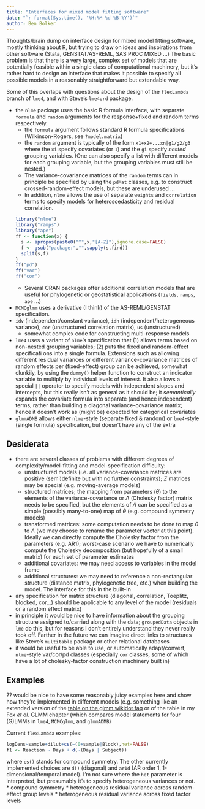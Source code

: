 ```yaml
---
title: "Interfaces for mixed model fitting software"
date: "`r format(Sys.time(), '%H:%M %d %B %Y')`"
author: Ben Bolker
---
```


Thoughts/brain dump on interface design for mixed model fitting
software, mostly thinking about R, but trying to draw on ideas
and inspirations from other software (Stata, GENSTAT/AS-REML,
SAS PROC MIXED ...)  The basic problem is that there is a very
large, complex set of models that are potentially feasible within
a single class of computational machinery, but it's rather hard
to design an interface that makes it possible to specify all
possible models in a reasonably straightforward but extendable way.

Some of this overlaps with questions about the design of the `flexLambda` branch of `lme4`, and with Steve's `lme4ord` package.

* the `nlme` package uses the basic R formula interface, with separate
`formula` and `random` arguments for the response+fixed and
random terms respectively. 
   * the `formula` argument follows standard R formula specifications (Wilkinson-Rogers, see `?model.matrix`)
    * the `random` argument is typically of the form `x1+x2+...xn|g1/g2/g3` where the `xi` specify covariates (or `1`) and the `gi` specify *nested* grouping variables.  (One can also specify a list with different models for each grouping variable, but the grouping variables must still be nested.)
	* The variance-covariance matrices of the `random`  terms can in principle be specified by using the `pdMat` classes, e.g. to construct crossed-random-effect models, but these are underused ...
   * In addition, `nlme` allows the use of 
separate `weights` and `correlation` terms to specify models
for heteroscedasticity and residual correlation. 
```r
library("nlme")
library("ramps")
library("ape")
ff <- function(x) {
    s <- apropos(paste0("^",x,"[A-Z]"),ignore.case=FALSE)
    f <- gsub("package:","",sapply(s,find))
    split(s,f)
}
ff("pd")
ff("var")
ff("cor")
```

    * Several CRAN packages offer additional correlation models that are useful for phylogenetic or geostatistical applications (`fields`, `ramps`, `ape` ...)
* `MCMCglmm` uses a derivative (I think) of the AS-REML/GENSTAT specification.
* `idv` (independent/constant variance), `idh` (independent/heterogeneous variance),  `cor` (unstructured correlation matrix), `us` (unstructured)
	* somewhat complex code for constructing multi-response models
* `lme4` uses a variant of `nlme`'s specification that (1) allows terms based on non-nested grouping variables; (2) puts the fixed and random-effect specificati  ons into a single formula.  Extensions such as allowing different residual variances or different variance-covariance matrices of random effects per (fixed-effect) group can be achieved, somewhat clunkily, by using the `dummy()` helper function to construct an indicator variable to multiply by individual levels of interest.  It also allows a special `||` operator to specify models with independent slopes and intercepts, but this really isn't as general as it should be; it *semantically* expands the covariate formula into separate (and hence independent) terms, rather than building a diagonal variance-covariance matrix; hence it doesn't work as (might be) expected for categorical covariates
* `glmmADMB` allows either `nlme`-style (separate fixed & random) or `lme4`-style (single formula) specification, but doesn't have any of the extra 

## Desiderata

* there are several classes of problems with different degrees of complexity/model-fitting and model-specification difficulty:
    * unstructured models (i.e. all variance-covariance matrices are positive (semi)definite but with no further constraints); $Z$ matrices may be special (e.g. moving-average models)
	* structured matrices; the mapping from parameters ($\theta$) to the elements of the variance-covariance or $\Lambda$ (Cholesky factor) matrix needs to be specified, but the elements of $\Lambda$ can be specified as a simple (possibly many-to-one) map of $\theta$ (e.g. compound symmetry models)
	* transformed matrices: some computation needs to be done to map $\theta$ to $\Lambda$ (we may choose to rename the parameter vector at this point).  Ideally we can directly compute the Cholesky factor from the parameters (e.g. AR1); worst-case scenario we have to numerically compute the Cholesky decomposition (but hopefully of a small matrix) for each set of parameter estimates
	* additional covariates: we may need access to variables in the model frame
	* additional structures: we may need to reference a non-rectangular structure (distance matrix, phylogenetic tree, etc.) when building the model.  The interface for this in the built-in 
* any specification for matrix structure (diagonal, correlation, Toeplitz,
blocked, cor...) should be applicable to any level of the model (residuals or a random effect matrix)
* in principle it would be nice to have information about the grouping structure assigned to/carried along with the data; `groupedData` objects in `lme` do this, but for reasons I don't entirely understand they never really took off.  Farther in the future we can imagine direct links to structures like Steve's `multitable` package or other relational databases
* it would be useful to be able to use, or automatically adapt/convert, `nlme`-style var/cor/pd classes (especially `cor` classes, some of which have a lot of cholesky-factor construction machinery built in)

## Examples

?? would be nice to have some reasonably juicy examples here and show how they're implemented in different models (e.g. something like an extended version of the [table on the glmm.wikidot faq](http://glmm.wikidot.com/faq#modelspec) or of the table in my Fox *et al.* GLMM chapter (which compares model statements for four (G)LMMs in `lme4`, `MCMCglmm`, and `glmmADMB`)

Current `flexLambda` examples:
```r
logDens~sample+dilut+cs(~(0+sample|Block),het=FALSE)
f1 <- Reaction ~ Days + d(~(Days | Subject))
```
where `cs()` stands for compound symmetry.  The other currently implemented choices are `d()` (diagonal) and `ar1d` (AR order 1, 1-dimensional/temporal model).  I'm not sure where the `het` parameter is interpreted, but presumably it's to specify heterogeneous variances or not.
* compound symmetry
* heterogeneous residual variance across random-effect group levels
* heterogeneous residual variance across fixed factor levels

